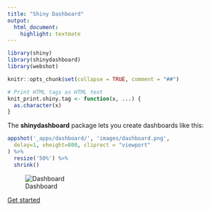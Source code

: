 ```yaml
---
title: "Shiny Dashboard"
output:
  html_document:
    highlight: textmate
---
```


```r
library(shiny)
library(shinydashboard)
library(webshot)

knitr::opts_chunk$set(collapse = TRUE, comment = "##")

# Print HTML tags as HTML text
knit_print.shiny.tag <- function(x, ...) {
  as.character(x)
}
```

The **shinydashboard** package lets you create dashboards like this:

```r
appshot('_apps/dashboard/', 'images/dashboard.png',
  delay=1, vheight=800, cliprect = "viewport"
) %>%
  resize('50%') %>%
  shrink()
```

![Dashboard](images/dashboard.png)

<a class="btn btn-success btn-lg" href="get_started.html" role="button">Get started
<span class="glyphicon glyphicon-arrow-right"></span>
</a>
